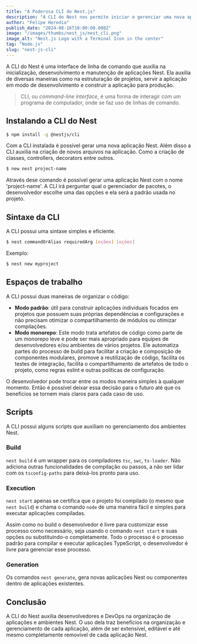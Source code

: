 ```yaml
---
title: "A Poderosa CLI do Nest.js"
description: "A CLI do Nest nos permite iniciar e gerenciar uma nova aplicação Nest.js."
author: "Felipe Heredia"
publish_date: "2024-08-16T10:00:00.000Z"
image: "/images/thumbs/nest_js/nest_cli.png"
image_alt: "Nest.js Logo with a Terminal Icon in the center"
tag: "Node.js"
slug: "nest-js-cli"
---
```


A CLI do Nest é uma interface de linha de comando que auxilia na inicialização,
desenvolvimento e manutenção de aplicações Nest. Ela auxilia de diversas maneiras
como na estruturação de projetos, servir a aplicação em modo de desenvolvimento
e construir a aplicação para produção.

> CLI, ou _command-line interface_, é uma forma de interagir com um programa
de computador, onde se faz uso de linhas de comando.

## Instalando a CLI do Nest

```bash
$ npm install -g @nestjs/cli
```

Com a CLI instalada é possível gerar uma nova aplicação Nest. Além disso a CLI
auxilia na criação de novos arquivos na aplicação. Como a criação de classes,
controllers, decorators entre outros.

```bash
$ new nest project-name
```

Através dese comando é possível gerar uma aplicação Nest com o nome 'project-name'.
A CLI irá perguntar qual o gerenciador de pacotes, o desenvolvedor escolhe uma
das opções e ela será a padrão usada no projeto.

## Sintaxe da CLI

A CLI possui uma sintaxe simples e eficiente.

```bash
$ nest commandOrAlias requiredArg [oções] [oções]
```

Exemplo:

```bash
$ nest new myproject
```

## Espaços de trabalho

A CLI possui duas maneiras de organizar o código:

- **Modo padrão**: útil para construir aplicações individuais focados em projetos que
possuem suas próprias dependências e configurações e não precisam otimizar o
compartilhamento de módulos ou otimizar compilações.
- **Modo monorepo**: Este modo trata artefatos de código como parte de um monorepo
leve e pode ser mais apropriado para equipes de desenvolvedores e/ou ambientes de
vários projetos. Ele automatiza partes do processo de build para facilitar a criação
e composição de componentes modulares, promove a reutilização de código, facilita os
testes de integração, facilita o compartilhamento de artefatos de todo o projeto,
como regras eslint e outras políticas de configuração.

O desenvolvedor pode trocar entre os modos maneira simples à qualquer momento.
Então é possível deixar essa decisão para o futuro até que os benefícios
se tornem mais claros para cada caso de uso.

## Scripts

A CLI possui alguns scripts que auxiliam no gerenciamento dos ambientes Nest.

### Build

`nest build` é um wrapper para os compiladores `tsc`, `swc`, `ts-loader`. Não adiciona outras
funcionalidades de compilação ou passos, a não ser lidar com os `tsconfig-paths` para deixá-los
pronto para uso.

### Execution

`nest start` apenas se certifica que o projeto foi compilado (o mesmo que `nest build`)
e chama o comando `node` de uma maneira fácil e simples para executar aplicações compiladas.

Assim como no build o desenvolvedor é livre para customizar esse processo como necessário,
seja usando o comando `nest start` e suas opções ou substituindo-o completamente.
Todo o processo é o processo padrão para compilar e executar aplicações TypeScript,
o desenvolvedor é livre para gerenciar esse processo.

### Generation

Os comandos `nest generate`, gera novas aplicações Nest ou componentes dentro de aplicações existentes.

## Conclusão

A CLI do Nest auxilia desenvolvedores e DevOps na organização de aplicações e ambientes Nest.
O uso dela traz benefícios na organização e gerenciamento de cada aplicação, além de ser extensível, editável e
até mesmo completamente removível de cada aplicação Nest.
